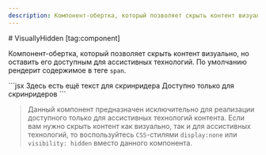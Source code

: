 ```yaml
---
description: Компонент-обертка, который позволяет скрыть контент визуально, но оставить его доступным для ассистивных технологий.
---
```


<Overview group="utils">
# VisuallyHidden [tag:component]

Компонент-обертка, который позволяет скрыть контент визуально, но оставить его доступным для ассистивных технологий.
По умолчанию рендерит содержимое в теге `span`.

</Overview>

<Playground>
  ```jsx
  <Text>Здесь есть ещё текст для скринридера</Text>
  <VisuallyHidden>Доступно только для скринридеров</VisuallyHidden>
  ```
</Playground>

> Данный компонент предназначен исключительно для реализации доступного только для ассистивных технологий контента.
> Если вам нужно скрыть контент как визуально, так и для ассистивных технологий,
> то воспользуйтесь `CSS`-стилями `display:none` или `visibility: hidden` вместо данного компонента.
